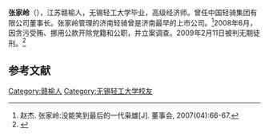 '''张家岭'''（{{bd|1942年|10月}}），江苏赣榆人，无锡轻工大学毕业，高级经济师。曾任中国轻骑集团有限公司董事长。张家岭管理的济南轻骑曾是济南最早的上市公司。<ref>赵杰. 张家岭:没能笑到最后的一代枭雄[J]. 董事会, 2007(04):66-67.</ref>2008年6月，因贪污受贿、挪用公款开除党籍和公职，并立案调查。2009年2月11日被判无期徒刑。<ref>{{cite web |title=中国轻骑集团原董事长张家岭被判无期(图)_新闻中心_新浪网 |url=http://news.sina.com.cn/c/2009-02-12/034417196429.shtml |website=news.sina.com.cn |access-date=2020-07-14 |archive-date=2020-07-14 |archive-url=https://web.archive.org/web/20200714231335/http://news.sina.com.cn/c/2009-02-12/034417196429.shtml }}</ref>

==参考文献==
{{reflist}}

{{bio-stub}}
[[Category:赣榆人|Category:赣榆人]]
[[Category:无锡轻工大学校友|Category:无锡轻工大学校友]]
